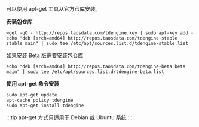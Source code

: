 可以使用 apt-get 工具从官方仓库安装。

**安装包仓库**

```
wget -qO - http://repos.taosdata.com/tdengine.key | sudo apt-key add -
echo "deb [arch=amd64] http://repos.taosdata.com/tdengine-stable stable main" | sudo tee /etc/apt/sources.list.d/tdengine-stable.list
```

如果安装 Beta 版需要安装包仓库

```
echo "deb [arch=amd64] http://repos.taosdata.com/tdengine-beta beta main" | sudo tee /etc/apt/sources.list.d/tdengine-beta.list
```

**使用 apt-get 命令安装**

```
sudo apt-get update
apt-cache policy tdengine
sudo apt-get install tdengine
```

:::tip
apt-get 方式只适用于 Debian 或 Ubuntu 系统
::::
